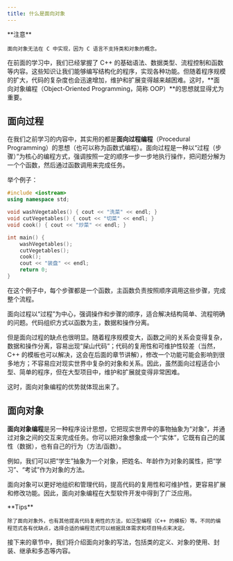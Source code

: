 ```yaml
---
title: 什么是面向对象
---
```


<Callout type="warn">
    **注意**

    面向对象无法在 C 中实现，因为 C 语言不支持类和对象的概念。
</Callout>

在前面的学习中，我们已经掌握了 C++ 的基础语法、数据类型、流程控制和函数等内容。这些知识让我们能够编写结构化的程序，实现各种功能。但随着程序规模的扩大，代码的复杂度也会迅速增加，维护和扩展变得越来越困难。这时，**面向对象编程（Object-Oriented Programming，简称 OOP）**的思想就显得尤为重要。

## 面向过程

在我们之前学习的内容中，其实用的都是**面向过程编程**（Procedural Programming）的思想（也可以称为函数式编程）。面向过程是一种以“过程（步骤）”为核心的编程方式，强调按照一定的顺序一步一步地执行操作，把问题分解为一个个函数，然后通过函数调用来完成任务。

举个例子：

```cpp lineNumbers title="main.cpp"
#include <iostream>
using namespace std;

void washVegetables() { cout << "洗菜" << endl; }
void cutVegetables() { cout << "切菜" << endl; }
void cook() { cout << "炒菜" << endl; }

int main() {
    washVegetables();
    cutVegetables();
    cook();
    cout << "装盘" << endl;
    return 0;
}
```

在这个例子中，每个步骤都是一个函数，主函数负责按照顺序调用这些步骤，完成整个流程。

面向过程以“过程”为中心，强调操作和步骤的顺序，适合解决结构简单、流程明确的问题。代码组织方式以函数为主，数据和操作分离。

但是面向过程的缺点也很明显。随着程序规模变大，函数之间的关系会变得复杂，数据和操作分离，容易出现“屎山代码”；代码的复用性和可维护性较差（当然，C++ 的模板也可以解决，这会在后面的章节讲解），修改一个功能可能会影响到很多地方；不容易应对现实世界中复杂的对象和关系。因此，虽然面向过程适合小型、简单的程序，但在大型项目中，维护和扩展就变得非常困难。

这时，面向对象编程的优势就体现出来了。

## 面向对象

**面向对象编程**是另一种程序设计思想，它把现实世界中的事物抽象为“对象”，并通过对象之间的交互来完成任务。你可以把对象想象成一个“实体”，它既有自己的属性（数据），也有自己的行为（方法/函数）。

例如，我们可以把“学生”抽象为一个对象，把姓名、年龄作为对象的属性，把“学习”、“考试”作为对象的方法。

面向对象可以更好地组织和管理代码，提高代码的复用性和可维护性，更容易扩展和修改功能。因此，面向对象编程在大型软件开发中得到了广泛应用。

<Callout>
    **Tips**

    除了面向对象外，也有其他提高代码复用性的方法，如泛型编程（C++ 的模板）等。不同的编程范式各有优缺点，选择合适的编程范式可以根据具体需求和项目特点来决定。
</Callout>

接下来的章节中，我们将介绍面向对象的写法，包括类的定义、对象的使用、封装、继承和多态等内容。
